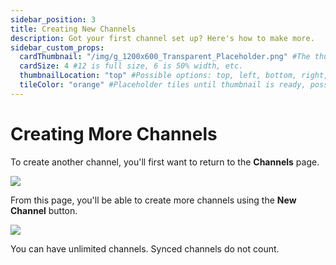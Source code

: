 ```yaml
---
sidebar_position: 3
title: Creating New Channels
description: Got your first channel set up? Here's how to make more.
sidebar_custom_props:
  cardThumbnail: "/img/g_1200x600_Transparent_Placeholder.png" #The thumbnail on the category card.
  cardSize: 4 #12 is full size, 6 is 50% width, etc.
  thumbnailLocation: "top" #Possible options: top, left, bottom, right, none
  tileColor: "orange" #Placeholder tiles until thumbnail is ready, possible options: blue, cream, darkpurple, lightpurple, mauve, orange, pink, none
---
```


# Creating More Channels

To create another channel, you'll first want to return to the **Channels** page.

![](/img/en/category-channels1.png)

From this page, you'll be able to create more channels using the **New Channel** button.

![](/img/en/category-channels13.png)

You can have unlimited channels. Synced channels do not count.

